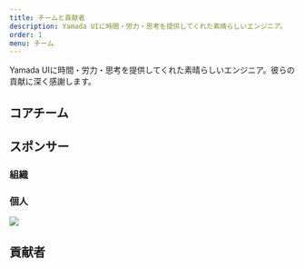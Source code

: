 ```yaml
---
title: チームと貢献者
description: Yamada UIに時間・労力・思考を提供してくれた素晴らしいエンジニア。
order: 1
menu: チーム
---
```


Yamada UIに時間・労力・思考を提供してくれた素晴らしいエンジニア。彼らの貢献に深く感謝します。

## コアチーム

<Members />

## スポンサー

### 組織

### 個人

<a href="https://opencollective.com/yamada-ui">
  <img src="https://opencollective.com/yamada-ui/individuals.svg" />
</a>

## 貢献者

<Contributors />
